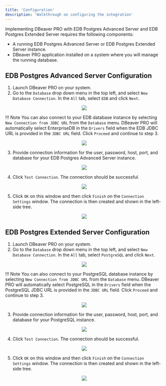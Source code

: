 ```yaml
---
title: 'Configuration'
description: 'Walkthrough on configuring the integration'
---
```


Implementing DBeaver PRO with EDB Postgres Advanced Server and EDB Postgres Extended Server requires the following components: 

- A running EDB Postgres Advanced Server or EDB Postgres Extended Server instance.
- DBeaver PRO application installed on a system where you will manage the running database.

## EDB Postgres Advanced Server Configuration

1. Launch DBeaver PRO on your system. 
2. Go to the `Database` drop down menu in the top left, and select `New Database Connection`. In the `All` tab, select `EDB` and click `Next`.    

<p align="center">
<img src="Images/EPASDatabaseConfiguration.png">
</p>

!!! Note
    You can also connect to your EDB database instance by selecting `New Connection from JDBC URL` from the `Database` menu. DBeaver PRO will automatically select EnterpriseDB in the `Drivers` field when the EDB JDBC URL is provided in the `JDBC URL` field. Click `Proceed` and continue to step 3.



<p align="center">
<img src="Images/JDBCConnection.png">
</p>

3. Provide connection information for the user, password, host, port, and database for your EDB Postgres Advanced Server instance.
<p align="center">
<img src="Images/EPASConnectionSettings.png">
</p>

4. Click `Test Connection`. The connection should be successful. 
<p align="center">
<img src="Images/EPASTestConnection.png">
</p>

5. Click `OK` on this window and then click `Finish` on the `Connection Settings` window. The connection is then created and shown in the left-side tree.  
<p align="center">
<img src="Images/ConnectionOnLeftSide.png">
</p>

## EDB Postgres Extended Server Configuration

1. Launch DBeaver PRO on your system. 
2. Go to the `Database` drop down menu in the top left, and select `New Database Connection`. In the `All` tab, select `PostgreSQL` and click `Next`.
<p align="center">
<img src="Images/ExtendedConfiguration.png">
</p>

!!! Note
    You can also connect to your PostgreSQL database instance by selecting `New Connection from JDBC URL` from the `Database` menu. DBeaver PRO will automatically select PostgreSQL in the `Drivers` field when the PostgreSQL JDBC URL is provided in the `JDBC URL` field. Click `Proceed` and continue to step 3.



<p align="center">
<img src="Images/NewConnectionExtended.png">
</p>

3. Provide connection information for the user, password, host, port, and database for your PostgreSQL instance.
<p align="center">
<img src="Images/PostgreSQLInformation.png">
</p>

4. Click `Test Connection`. The connection should be successful. 
<p align="center">
<img src="Images/ExtendedTestConnection.png">
</p>

5. Click `OK` on this window and then click `Finish` on the `Connection Settings` window. The connection is then created and shown in the left-side tree. 
<p align="center">
<img src="Images/PostgresConnectionSettings.png">
</p>
